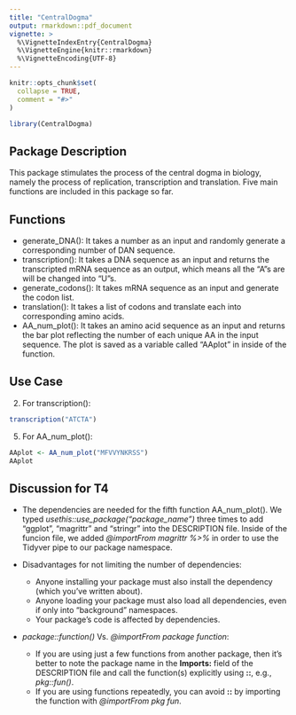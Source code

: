 ```yaml
---
title: "CentralDogma"
output: rmarkdown::pdf_document
vignette: >
  %\VignetteIndexEntry{CentralDogma}
  %\VignetteEngine{knitr::rmarkdown}
  %\VignetteEncoding{UTF-8}
---
```


```r
knitr::opts_chunk$set(
  collapse = TRUE,
  comment = "#>"
)
```

```r
library(CentralDogma)
```

## Package Description
This package stimulates the process of the central dogma in biology, namely the process of replication, transcription and translation. Five main functions are included in this package so far.

## Functions
* generate_DNA(): It takes a number as an input and randomly generate a corresponding number of DAN sequence.
* transcription(): It takes a DNA sequence as an input and returns the transcripted mRNA sequence as an output, which means all the "A"s are will be changed into "U"s. 
* generate_codons(): It takes mRNA sequence as an input and generate the codon list.
* translation(): It takes a list of codons and translate each into corresponding amino acids.
* AA_num_plot(): It takes an amino acid sequence as an input and returns the bar plot reflecting the number of each unique AA in the input sequence. The plot is saved as a variable called "AAplot" in inside of the function.

## Use Case
2. For transcription():
```r
transcription("ATCTA")
```

5. For AA_num_plot():
```r
AAplot <- AA_num_plot("MFVVYNKRSS")
AAplot
```

## Discussion for T4
* The dependencies are needed for the fifth function AA_num_plot(). We typed *usethis::use_package("package_name")* three times to add "ggplot", "magrittr" and "stringr" into the DESCRIPTION file. Inside of the funcion file, we added *@importFrom magrittr %>%* in order to use the Tidyver pipe to our package namespace.

* Disadvantages for not limiting the number of dependencies:
  + Anyone installing your package must also install the dependency (which you've written about).
  + Anyone loading your package must also load all dependencies, even if only into "background" namespaces.
  + Your package's code is affected by dependencies.

* *package::function()* Vs. *@importFrom package function*:
  + If you are using just a few functions from another package, then it's better to note the package name in the **Imports:** field of the DESCRIPTION file and call the function(s) explicitly using **::**, e.g., *pkg::fun()*.
  + If you are using functions repeatedly, you can avoid **::** by importing the function with *@importFrom pkg fun*.
